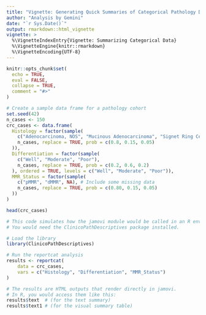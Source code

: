```yaml
---
title: "Vignette: Generating Quick Summaries of Categorical Pathology Data"
author: "Analysis by Gemini"
date: "`r Sys.Date()`"
output: rmarkdown::html_vignette
vignette: >
  %\VignetteIndexEntry{Vignette: Summarizing Categorical Data}
  %\VignetteEngine{knitr::rmarkdown}
  %\VignetteEncoding{UTF-8}
---
```


```r
knitr::opts_chunk$set(
  echo = TRUE,
  eval = FALSE,
  collapse = TRUE,
  comment = "#>"
)
```



```r
# Create a sample data frame for a pathology cohort
set.seed(42)
n_cases <- 150
crc_cases <- data.frame(
  Histology = factor(sample(
    c("Adenocarcinoma, NOS", "Mucinous Adenocarcinoma", "Signet Ring Cell Carcinoma"),
    n_cases, replace = TRUE, prob = c(0.8, 0.15, 0.05)
  )),
  Differentiation = factor(sample(
    c("Well", "Moderate", "Poor"),
    n_cases, replace = TRUE, prob = c(0.2, 0.6, 0.2)
  ), ordered = TRUE, levels = c("Well", "Moderate", "Poor")),
  MMR_Status = factor(sample(
    c("pMMR", "dMMR", NA), # Include some missing data
    n_cases, replace = TRUE, prob = c(0.80, 0.15, 0.05)
  ))
)

head(crc_cases)
```


```r
# This code simulates how the jamovi module would be called in an R environment.
# You would need the ClinicoPathDescriptives package installed.

# Load the library
library(ClinicoPathDescriptives)

# Run the reportcat analysis
results <- reportcat(
    data = crc_cases,
    vars = c("Histology", "Differentiation", "MMR_Status")
)

# The results are HTML outputs that render directly in jamovi.
# In R, you would access them like this:
results$text  # (for the text summary)
results$text1 # (for the visual summary table)
```



